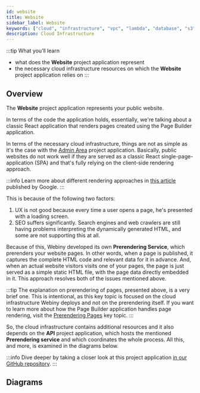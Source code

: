 ```yaml
---
id: website
title: Website
sidebar_label: Website
keywords: ["cloud", "infrastructure", "vpc", "lambda", "database", "s3", "storage", "diagram"]
description: Cloud Infrastructure
---
```



:::tip What you’ll learn

- what does the **Website** project application represent
- the necessary cloud infrastructure resources on which the **Website** project application relies on
:::

## Overview

The **Website** project application represents your public website.

In terms of the code the application holds, essentially, we're talking about a classic React application that renders pages created using the Page Builder application.

In terms of the necessary cloud infrastructure, things are not as simple as it's the case with the [Admin Area](/docs/key-topics/cloud-infrastructure/admin) project application. Basically, public websites do not work well if they are served as a classic React single-page-application (SPA) and that's fully relying on the client-side rendering approach.

:::info
Learn more about different rendering approaches in [this article](https://developers.google.com/web/updates/2019/02/rendering-on-the-web) published by Google.
:::

This is because of the following two factors:

1. UX is not good because every time a user opens a page, he's presented with a loading screen.
2. SEO suffers significantly. Search engines and web crawlers are still having problems interpreting the dynamically generated HTML, and some are not supporting this at all.

Because of this, Webiny developed its own **Prerendering Service**, which prerenders your website pages. In other words, when a page is published, it captures the complete HTML code and relevant data for it in advance. And, when an actual website visitors visits one of your pages, the page is just served as a simple static HTML file, with the page data directly embedded in it. This approach resolves both of the issues mentioned above.

:::tip
The explanation on prerendering of pages, presented above, is a very brief one. This is intentional, as this key topic is focused on the cloud infrastructure Webiny deploys and not on the prerendering itself. If you want to learn more about how the Page Builder application handles page rendering, visit the [Prerendering Pages](/docs/key-topics/page-builder/prerendering-pages) key topic.
:::

So, the cloud infrastructure contains additional resources and it also depends on the **API** project application, which hosts the mentioned **Prerendering service** and which coordinates the whole process. All this, and more, is examined in the diagrams below.

:::info
Dive deeper by taking a closer look at this project application [in our GitHub repository](https://github.com/webiny/webiny-js/tree/v5/packages/cwp-template-aws/template/apps/website).
:::

## Diagrams

<DiagramWebsite />

